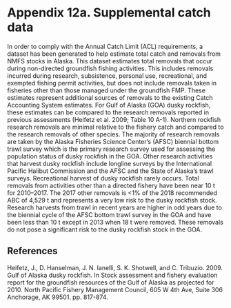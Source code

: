 # Appendix 12a. Supplemental catch data 

In order to comply with the Annual Catch Limit (ACL) requirements, a dataset has been generated to help estimate total catch and removals from NMFS stocks in Alaska. 
This dataset estimates total removals that occur during non-directed groundfish fishing activities. 
This includes removals incurred during research, subsistence, personal use, recreational, and exempted fishing permit activities, but does not include removals taken in fisheries other than those managed under the groundfish FMP. These estimates represent additional sources of removals to the existing Catch Accounting System estimates. 
For Gulf of Alaska (GOA) dusky rockfish, these estimates can be compared to the research removals reported in previous assessments (Heifetz et al. 2009; Table 10 A-1). 
Northern rockfish research removals are minimal relative to the fishery catch and compared to the research removals of other species. The majority of research removals are taken by the Alaska Fisheries Science Center’s (AFSC) biennial bottom trawl survey which is the primary research survey used for assessing the population status of dusky rockfish in the GOA. 
Other research activities that harvest dusky rockfish include longline surveys by the International Pacific Halibut Commission and the AFSC and the State of Alaska’s trawl surveys. 
Recreational harvest of dusky rockfish rarely occurs. 
Total removals from activities other than a directed fishery have been near 10 t for 2010--2017. 
The 2017 other removals is <1% of the 2018 recommended ABC of 4,529 t and represents a very low risk to the dusky rockfish stock. Research harvests from trawl in recent years are higher in odd years due to the biennial cycle of the AFSC bottom trawl survey in the GOA and have been less than 10 t except in 2013 when 18 t were removed. 
These removals do not pose a significant risk to the dusky rockfish stock in the GOA.

## References {-}

Heifetz, J., D. Hanselman, J. N. Ianelli, S. K. Shotwell, and C. Tribuzio. 2009. Gulf of Alaska dusky rockfish. In Stock assessment and fishery evaluation report for the groundfish resources of the Gulf of Alaska as projected for 2010. North Pacific Fishery Management Council, 605 W 4th Ave, Suite 306 Anchorage, AK 99501. pp. 817-874.

